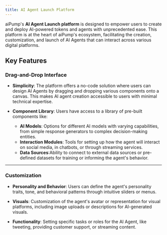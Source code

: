 ```yaml
---
title: AI Agent Launch Platform
---
```


aiPump's **AI Agent Launch platform** is designed to empower users to create and deploy AI-powered tokens and agents with unprecedented ease. This platform is at the heart of aiPump's ecosystem, facilitating the creation, customization, and launch of AI Agents that can interact across various digital platforms.

## Key Features

### Drag-and-Drop Interface

- **Simplicity**:
The platform offers a no-code solution where users can design AI Agents by dragging and dropping various components onto a canvas. This makes AI agent creation accessible to users with minimal technical expertise.

- **Component Library**:
 Users have access to a library of pre-built components like:
  - **AI Models**: Options for different AI models with varying capabilities, from simple response generators to complex decision-making entities.
  - **Interaction Modules**: Tools for setting up how the agent will interact on social media, in chatbots, or through streaming services.
  - **Data Sources**:Ability to connect to external data sources or pre-defined datasets for training or informing the agent's behavior.

---

### Customization

- **Personality and Behavior**:
    Users can define the agent's personality traits, tone, and behavioral patterns through intuitive sliders or menus.

- **Visuals**:
    Customization of the agent's avatar or representation for visual platforms, including image uploads or descriptions for AI-generated visuals.


- **Functionality**:
    Setting specific tasks or roles for the AI Agent, like tweeting, providing customer support, or streaming content.
